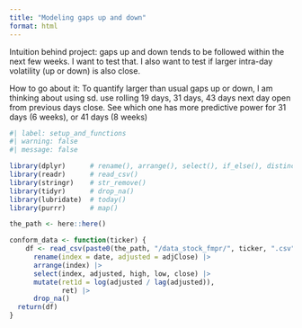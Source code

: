 ```yaml
---
title: "Modeling gaps up and down"
format: html
---
```


Intuition behind project: gaps up and down tends to be followed within the next few weeks.  I want to test that.   I also want to test if larger intra-day volatility (up or down) is also close.  

How to go about it: To quantify larger than usual gaps up or down, I am thinking about using sd.  use rolling 19 days, 31 days, 43 days next day open from previous days close.  See which one has more predictive power for 31 days (6 weeks), or 41 days (8 weeks)


```r
#| label: setup_and_functions
#| warning: false
#| message: false

library(dplyr)      # rename(), arrange(), select(), if_else(), distinct()
library(readr)      # read_csv()
library(stringr)    # str_remove()
library(tidyr)      # drop_na()
library(lubridate)  # today()
library(purrr)      # map()

the_path <- here::here()

conform_data <- function(ticker) {
    df <- read_csv(paste0(the_path, "/data_stock_fmpr/", ticker, ".csv"), show_col_types = FALSE) |> 
      rename(index = date, adjusted = adjClose) |> 
      arrange(index) |> 
      select(index, adjusted, high, low, close) |> 
      mutate(ret1d = log(adjusted / lag(adjusted)), 
             ret) |> 
      drop_na()
  return(df)
}
```



